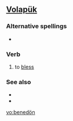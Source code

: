 ==[[Volapük]]==

===Alternative spellings===
*{{l|vo|benedoyn}}

===Verb===
{{infl|vo|verb}}

# to [[bless]]

===See also===
*{{l|vo|leloboyn}}
*{{l|vo|lelobön}}

[[vo:benedön]]